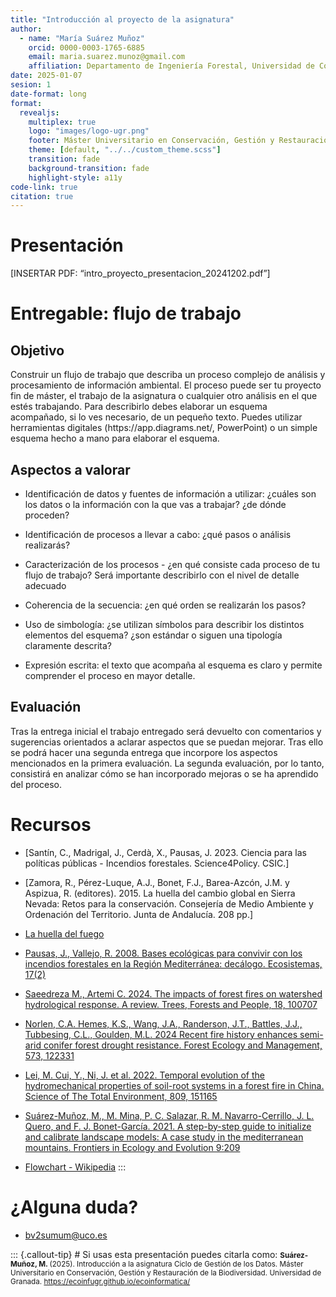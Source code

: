 ```yaml
---
title: "Introducción al proyecto de la asignatura"
author: 
  - name: "María Suárez Muñoz"
    orcid: 0000-0003-1765-6885
    email: maria.suarez.munoz@gmail.com
    affiliation: Departamento de Ingeniería Forestal, Universidad de Córdoba
date: 2025-01-07
sesion: 1
date-format: long
format: 
  revealjs: 
    multiplex: true
    logo: "images/logo-ugr.png"
    footer: Máster Universitario en Conservación, Gestión y Restauración de la Biodiversidad
    theme: [default, "../../custom_theme.scss"] 
    transition: fade
    background-transition: fade
    highlight-style: a11y
code-link: true
citation: true
---
```


# Presentación

  [INSERTAR PDF: "intro_proyecto_presentacion_20241202.pdf"]

# Entregable: flujo de trabajo

## Objetivo

Construir un flujo de trabajo que describa un proceso complejo de análisis y procesamiento de información ambiental. El proceso puede ser tu proyecto fin de máster, el trabajo de la asignatura o cualquier otro análisis en el que estés trabajando. Para describirlo debes elaborar un esquema acompañado, si lo ves necesario, de un pequeño texto. Puedes utilizar herramientas digitales (https://app.diagrams.net/, PowerPoint) o un simple esquema hecho a mano para elaborar el esquema.

## Aspectos a valorar

- Identificación de datos y fuentes de información a utilizar: ¿cuáles son los datos o la información con la que vas a trabajar? ¿de dónde proceden?

- Identificación de procesos a llevar a cabo: ¿qué pasos o análisis realizarás?

- Caracterización de los procesos - ¿en qué consiste cada proceso de tu flujo de trabajo? Será importante describirlo con el nivel de detalle adecuado

- Coherencia de la secuencia: ¿en qué orden se realizarán los pasos?

- Uso de simbología: ¿se utilizan símbolos para describir los distintos elementos del esquema? ¿son estándar o siguen una tipología claramente descrita?

- Expresión escrita: el texto que acompaña al esquema es claro y permite comprender el proceso en mayor detalle.

## Evaluación

Tras la entrega inicial el trabajo entregado será devuelto con comentarios y sugerencias orientados a aclarar aspectos que se puedan mejorar. Tras ello se podrá hacer una segunda entrega que incorpore los aspectos mencionados en la primera evaluación. La segunda evaluación, por lo tanto, consistirá en analizar cómo se han incorporado mejoras o se ha aprendido del proceso.

# Recursos 

- [Santín, C., Madrigal, J., Cerdà, X., Pausas, J. 2023. Ciencia para las políticas públicas - Incendios forestales. Science4Policy. CSIC.]

- [Zamora, R., Pérez-Luque, A.J., Bonet, F.J., Barea-Azcón, J.M. y Aspizua, R. (editores). 2015. La huella del cambio global en Sierra Nevada: Retos para la conservación. Consejería de Medio Ambiente y Ordenación del Territorio. Junta de Andalucía. 208 pp.]

- [La huella del fuego](https://www.rtve.es/play/videos/cronicas/cronicas-huella-fuego-281116/3814720/)

- [Pausas, J., Vallejo, R. 2008. Bases ecológicas para convivir con los incendios forestales en la Región Mediterránea: decálogo. Ecosistemas, 17(2)](https://www.revistaecosistemas.net/index.php/ecosistemas/article/view/482)

- [Saeedreza M., Artemi C. 2024. The impacts of forest fires on watershed hydrological response. A review. Trees, Forests and People,  18, 100707](https://doi.org/10.1016/j.tfp.2024.100707)

- [Norlen, C.A. Hemes, K.S., Wang, J.A., Randerson, J.T., Battles, J.J., Tubbesing, C.L., Goulden, M.L. 2024 Recent fire history enhances semi-arid conifer forest drought resistance. Forest Ecology and Management, 573, 122331](https://doi.org/10.1016/j.foreco.2024.122331)

- [Lei, M. Cui, Y., Ni, J. et al. 2022. Temporal evolution of the hydromechanical properties of soil-root systems in a forest fire in China. Science of The Total Environment, 809, 151165](https://doi.org/10.1016/j.scitotenv.2021.151165)

- [Suárez-Muñoz, M., M. Mina, P. C. Salazar, R. M. Navarro-Cerrillo, J. L. Quero, and F. J. Bonet-García. 2021. A step-by-step guide to initialize and calibrate landscape models: A case study in the mediterranean mountains. Frontiers in Ecology and Evolution 9:209](https://doi.org/10.3389/fevo.2021.653393)

- [Flowchart - Wikipedia](https://en.wikipedia.org/wiki/Flowchart)
:::

# ¿Alguna duda?

- [bv2sumum@uco.es](mailto: bv2sumum@uco.es)

::: {.callout-tip}
# Si usas esta presentación puedes citarla como:
<small>**Suárez-Muñoz, M. **(2025). Introducción a la asignatura Ciclo de Gestión de los Datos. Máster Universitario en Conservación, Gestión y Restauración de la Biodiversidad. Universidad de Granada. [https://ecoinfugr.github.io/ecoinformatica/](https://ecoinfugr.github.io/ecoinformatica/) </small>
